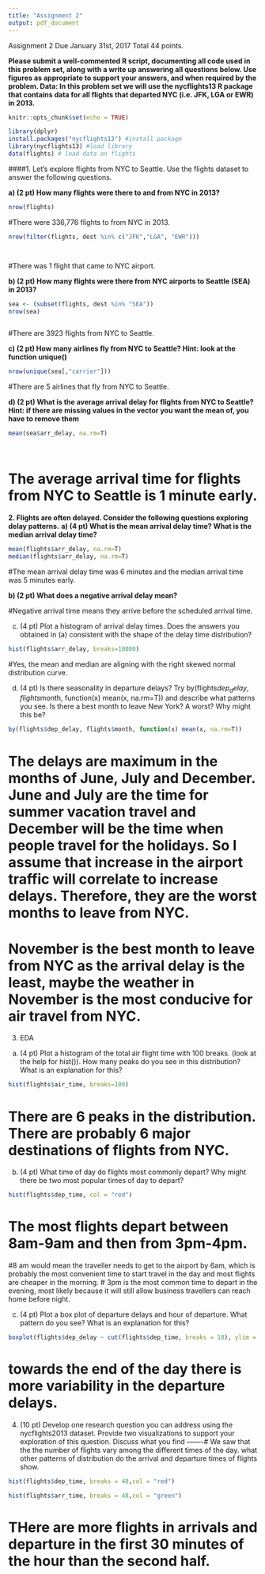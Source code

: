 ```yaml
---
title: "Assignment 2"
output: pdf_document
---
```

Assignment 2
Due January 31st, 2017
Total 44 points.

**Please submit a well-commented R script, documenting all code used in this problem set, along with a write up answering all questions below. Use figures as appropriate to support your answers, and when required by the problem. Data: In this problem set we will use the nycflights13 R package that contains data for all flights that departed NYC (i.e. JFK, LGA or EWR) in 2013.** 


```r
knitr::opts_chunk$set(echo = TRUE)
```


```r
library(dplyr)
install.packages("nycflights13") #install package 
library(nycflights13) #load library
data(flights) # load data on flights

```
####1. Let's explore flights from NYC to Seattle. Use the flights dataset to answer the following questions.

**a) (2 pt) How many flights were there to and from NYC in 2013?**

```r

nrow(flights)

```
#There were 336,776 flights to from NYC in 2013. 

```r
nrow(filter(flights, dest %in% c("JFK","LGA", "EWR")))




```
#There was 1 flight that came to NYC airport.

**b) (2 pt) How many flights were there from NYC airports to Seattle (SEA) in 2013?**

```r
sea <- (subset(flights, dest %in% "SEA"))
nrow(sea)



```
#There are 3923 flights from NYC to Seattle.

**c) (2 pt) How many airlines fly from NYC to Seattle? Hint: look at the function unique()**

```r
nrow(unique(sea[,"carrier"]))


```
#There are 5 airlines that fly from NYC to Seattle. 

**d) (2 pt) What is the average arrival delay for flights from NYC to Seattle? Hint: if there are missing values in the vector you want the mean of, you have to remove them** 


```r

mean(sea$arr_delay, na.rm=T)




```
# The average arrival time for flights from NYC to Seattle is 1 minute early. 

**2. Flights are often delayed. Consider the following questions exploring delay patterns.**
**a) (4 pt) What is the mean arrival delay time? What is the median arrival delay time?**
```r
mean(flights$arr_delay, na.rm=T)
median(flights$arr_delay, na.rm=T)

```
#The mean arrival delay time was 6 minutes and the median arrival time was 5 minutes early.

**b) (2 pt) What does a negative arrival delay mean?**

#Negative arrival time means they arrive before the scheduled arrival time.

c) (4 pt) Plot a histogram of arrival delay times. Does the answers you obtained in (a)
consistent with the shape of the delay time distribution?
```r
hist(flights$arr_delay, breaks=10000)

```

#Yes, the mean and median are aligning with the right skewed normal distribution curve.

d) (4 pt) Is there seasonality in departure delays? Try 
by(flights$dep_delay, flights$month, function(x) mean(x, na.rm=T))
and describe what patterns you see. Is there a best month to leave New York? A worst?
Why might this be?


```r
by(flights$dep_delay, flights$month, function(x) mean(x, na.rm=T))

```
# The delays are maximum in the months of June, July and December. June and July are the time for summer vacation travel and December will be the time when people travel for the holidays. So I assume that increase in the airport traffic will correlate to increase delays. Therefore, they are the worst months to leave from NYC.
# November is the best month to leave from NYC as the arrival delay is the least, maybe the weather in November is the most conducive for air travel from NYC. 

3. EDA
a) (4 pt) Plot a histogram of the total air flight time with 100 breaks. (look at the help for hist()). How many peaks do you see in this distribution? What is an explanation for this?

```r
hist(flights$air_time, breaks=100)
```
# There are 6 peaks in the distribution. There are probably 6 major destinations of flights from NYC. 

b) (4 pt) What time of day do flights most commonly depart? Why might there be two most
popular times of day to depart?

```r
hist(flights$dep_time, col = "red")

```
# The most flights depart between 8am-9am and then from 3pm-4pm. 

#8 am would mean the traveller needs to get to the airport by 6am, which is probably the most convenient time to start travel in the day and most flights are cheaper in the morning. 
# 3pm is the most common time to depart in the evening, most likely because it will still allow business travellers can reach home before night. 

c) (4 pt) Plot a box plot of departure delays and hour of departure. What pattern do you
see? What is an explanation for this?

```r
boxplot(flights$dep_delay ~ cut(flights$dep_time, breaks = 18), ylim = c(0,800))

```
# towards the end of the day there is more variability in the departure delays. 

4. (10 pt) Develop one research question you can address using the nycflights2013 dataset.
Provide two visualizations to support your exploration of this question. Discuss what you find
-------# We saw that the the number of flights vary among the different times of the day. what other patterns of distribution do the arrival and departure times of flights show. 

```r
hist(flights$dep_time, breaks = 48,col = "red")

```

```r
hist(flights$arr_time, breaks = 48,col = "green")
```

# THere are more flights in arrivals and departure in the first 30 minutes of the hour than the second half. 

